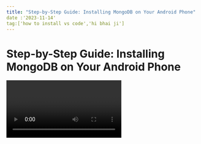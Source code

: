 ```yaml
---
title: "Step-by-Step Guide: Installing MongoDB on Your Android Phone"
date :'2023-11-14'
tag:['how to install vs code','hi bhai ji']
---
```


# Step-by-Step Guide: Installing MongoDB on Your Android Phone

<Video id="23456hiEB">

Hey there, Android enthusiasts! Ever wondered if you could have MongoDB, a powerful and flexible database, right on your Android phone? Well, wonder no more! We've got a simple step-by-step guide for you to install MongoDB on your Android device. Let's dive in:

## Step 1: Prepare Your Android Phone

Ensure your Android phone is connected to a stable Wi-Fi network. This is crucial for a smooth installation process.

## Step 2: Download Termux App

Head over to the Google Play Store and search for "Termux." Install this handy terminal emulator app on your Android device. It will be your go-to tool for installing MongoDB.

## Step 3: Open Termux and Update Packages

```bash
pkg update && pkg upgrade
```